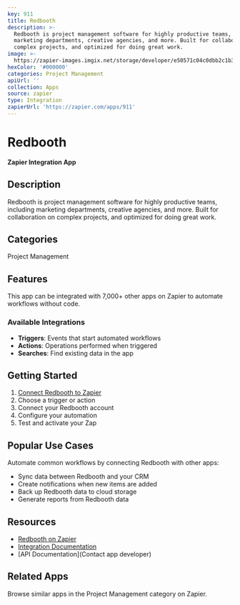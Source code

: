 ```yaml
---
key: 911
title: Redbooth
description: >-
  Redbooth is project management software for highly productive teams, including
  marketing departments, creative agencies, and more. Built for collaboration on
  complex projects, and optimized for doing great work. 
image: >-
  https://zapier-images.imgix.net/storage/developer/e50571c04c0dbb2c1b370512af8cc29c.png?auto=format%2Ccompress&ixlib=python-3.0.0&q=50
hexColor: '#000000'
categories: Project Management
apiUrl: ''
collection: Apps
source: zapier
type: Integration
zapierUrl: 'https://zapier.com/apps/911'
---
```

# Redbooth

**Zapier Integration App**

## Description

Redbooth is project management software for highly productive teams, including marketing departments, creative agencies, and more. Built for collaboration on complex projects, and optimized for doing great work. 

## Categories

Project Management

## Features

This app can be integrated with 7,000+ other apps on Zapier to automate workflows without code.

### Available Integrations

- **Triggers**: Events that start automated workflows
- **Actions**: Operations performed when triggered
- **Searches**: Find existing data in the app

## Getting Started

1. [Connect Redbooth to Zapier](https://zapier.com/apps/911)
2. Choose a trigger or action
3. Connect your Redbooth account
4. Configure your automation
5. Test and activate your Zap

## Popular Use Cases

Automate common workflows by connecting Redbooth with other apps:

- Sync data between Redbooth and your CRM
- Create notifications when new items are added
- Back up Redbooth data to cloud storage
- Generate reports from Redbooth data

## Resources

- [Redbooth on Zapier](https://zapier.com/apps/911)
- [Integration Documentation](https://zapier.com/apps/911/integrations)
- [API Documentation](Contact app developer)

## Related Apps

Browse similar apps in the Project Management category on Zapier.

